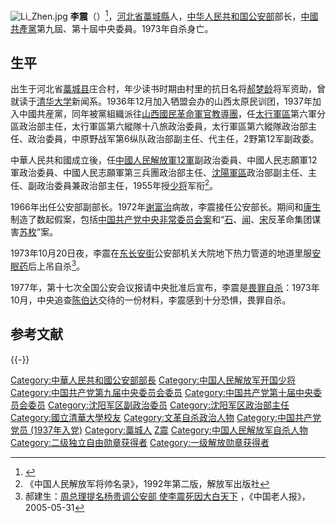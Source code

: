 [[File:Li_Zhen.jpg|thumb]]
'''李震'''（{{bd|1914年12月||1973年|10月20日|catIdx=L}}）<ref>{{Cite web |url=http://www.cermn.com/lm48.aspx |title=《公安部历任部长》：“李 震（1914—1973），1914年12月生，河北藁城人。” |access-date=2021-11-06 |archive-date=2021-11-08 |archive-url=https://web.archive.org/web/20211108060348/http://www.cermn.com/lm48.aspx |dead-url=no }}</ref>，[[河北省|河北省]][[藁城縣|藁城縣]]人，[[中华人民共和国公安部|中华人民共和国公安部]]部长，[[中國共產黨|中國共產黨]]第九屆、第十屆中央委員。1973年自杀身亡。

== 生平 ==

出生于河北省[[藁城县|藁城县]]庄合村，年少读书时期由村里的抗日名将[[郝梦龄|郝梦龄]]将军资助，曾就读于[[清华大学|清华大学]]新闻系。1936年12月加入牺盟会办的山西太原民训团，1937年加入中國共産黨，同年被黨組織派往[[山西國民革命軍官教導團|山西國民革命軍官教導團]]，任[[太行軍區|太行軍區]]第六軍分區政治部主任，太行軍區第六縱隊十八旅政治委員，太行軍區第六縱隊政治部主任、政治委員，中原野战军第6纵队政治部副主任、代主任，2野第12军副政委。

中華人民共和國成立後，任[[中国人民解放军第12军|中國人民解放軍12軍]]副政治委員、中國人民志願軍12軍政治委員、中國人民志願軍第三兵團政治部主任、[[沈陽軍區|沈陽軍區]]政治部副主任、主任、副政治委員兼政治部主任，1955年授[[中国人民解放军少将|少将]]军衔<ref>《中国人民解放军将帅名录》，1992年第二版，解放军出版社</ref>。

1966年出任公安部副部长。1972年[[谢富治|谢富治]]病故，李震接任公安部长。期间和[[康生|康生]]制造了数起假案，包括[[中国共产党中央非常委员会案|中国共产党中央非常委员会案]]和“[[石磊|石]]、[[闻伯俊|闻]]、[[宋公田|宋]]反革命集团谋害[[苏枚|苏枚]]”案。

1973年10月20日夜，李震在[[东长安街|东长安街]]公安部机关大院地下热力管道的地道里服[[安眠药|安眠药]]后上吊自杀<ref>郝建生：[http://news.china.com/zh_cn/history/all/11025807/20050531/12357213.html  周总理提名杨贵调公安部 使李震死因大白天下] {{Wayback|url=http://news.china.com/zh_cn/history/all/11025807/20050531/12357213.html |date=20080922050832 }}，《中国老人报》，2005-05-31 </ref>。

1977年，第十七次全国公安会议报请中央批准后宣布，李震是[[畏罪自杀|畏罪自杀]]：1973年10月，中央追查[[陈伯达|陈伯达]]交待的一份材料，李震感到十分恐惧，畏罪自杀。

== 参考文献 ==
{{Reflist|2}}

{{-}}
{{start box}}
{{s-gov|prc}}
{{succession box|[[謝富治|謝富治]]|[[華國鋒|華國鋒]]|[[中華人民共和國公安部|中華人民共和國公安部]]部長|1972年－1973年}}
{{end box}}
{{中华人民共和国公安部部长}}

{{DEFAULTSORT:L}}
[[Category:中華人民共和國公安部部長|Category:中華人民共和國公安部部長]]
[[Category:中国人民解放军开国少将|Category:中国人民解放军开国少将]]
[[Category:中国共产党第九届中央委员会委员|Category:中国共产党第九届中央委员会委员]]
[[Category:中国共产党第十届中央委员会委员|Category:中国共产党第十届中央委员会委员]]
[[Category:沈阳军区副政治委员|Category:沈阳军区副政治委员]]
[[Category:沈阳军区政治部主任|Category:沈阳军区政治部主任]]
[[Category:國立清華大學校友|Category:國立清華大學校友]]
[[Category:文革自杀政治人物|Category:文革自杀政治人物]]
[[Category:中国共产党党员_(1937年入党)|Category:中国共产党党员 (1937年入党)]]
[[Category:藁城人|Category:藁城人]]
[[Category:李姓|Z震]]
[[Category:中国人民解放军自杀人物|Category:中国人民解放军自杀人物]]
[[Category:二级独立自由勋章获得者|Category:二级独立自由勋章获得者]]
[[Category:一级解放勋章获得者|Category:一级解放勋章获得者]]